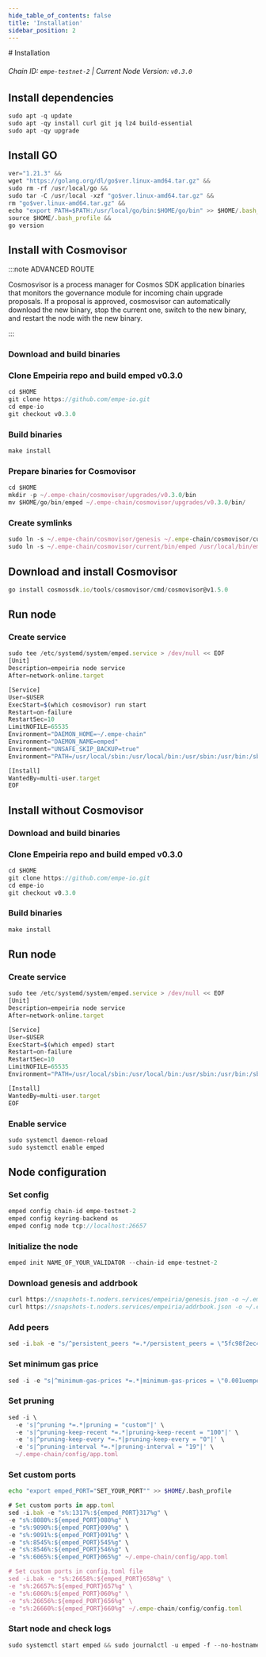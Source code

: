 ```yaml
---
hide_table_of_contents: false
title: 'Installation'
sidebar_position: 2
---
```


<div class="h1-with-icon icon-empeiria">
  # Installation
</div>

###### Chain ID: `empe-testnet-2` | Current Node Version: `v0.3.0`

## Install dependencies

```js
sudo apt -q update
sudo apt -qy install curl git jq lz4 build-essential
sudo apt -qy upgrade
```

## Install GO

```js
ver="1.21.3" &&
wget "https://golang.org/dl/go$ver.linux-amd64.tar.gz" &&
sudo rm -rf /usr/local/go &&
sudo tar -C /usr/local -xzf "go$ver.linux-amd64.tar.gz" &&
rm "go$ver.linux-amd64.tar.gz" &&
echo "export PATH=$PATH:/usr/local/go/bin:$HOME/go/bin" >> $HOME/.bash_profile &&
source $HOME/.bash_profile &&
go version
```

## Install with Cosmovisor

:::note ADVANCED ROUTE

Cosmosvisor is a process manager for Cosmos SDK application binaries that monitors the governance module for incoming chain upgrade proposals. If a proposal is approved, cosmosvisor can automatically download the new binary, stop the current one, switch to the new binary, and restart the node with the new binary.

:::

### Download and build binaries

### Clone Empeiria repo and build emped v0.3.0

```js
cd $HOME
git clone https://github.com/empe-io.git
cd empe-io
git checkout v0.3.0
```

### Build binaries

```js
make install
```

### Prepare binaries for Cosmovisor

```js
cd $HOME
mkdir -p ~/.empe-chain/cosmovisor/upgrades/v0.3.0/bin
mv $HOME/go/bin/emped ~/.empe-chain/cosmovisor/upgrades/v0.3.0/bin/
```

### Create symlinks

```js
sudo ln -s ~/.empe-chain/cosmovisor/genesis ~/.empe-chain/cosmovisor/current -f
sudo ln -s ~/.empe-chain/cosmovisor/current/bin/emped /usr/local/bin/emped -f
```

## Download and install Cosmovisor

```js
go install cosmossdk.io/tools/cosmovisor/cmd/cosmovisor@v1.5.0
```

## Run node

### Create service

```js
sudo tee /etc/systemd/system/emped.service > /dev/null << EOF
[Unit]
Description=empeiria node service
After=network-online.target

[Service]
User=$USER
ExecStart=$(which cosmovisor) run start
Restart=on-failure
RestartSec=10
LimitNOFILE=65535
Environment="DAEMON_HOME=~/.empe-chain"
Environment="DAEMON_NAME=emped"
Environment="UNSAFE_SKIP_BACKUP=true"
Environment="PATH=/usr/local/sbin:/usr/local/bin:/usr/sbin:/usr/bin:/sbin:/bin:/usr/games:/usr/local/games:/snap/bin:~/.empe-chain/cosmovisor/current/bin"

[Install]
WantedBy=multi-user.target
EOF
```

## Install without Cosmovisor

### Download and build binaries

### Clone Empeiria repo and build emped v0.3.0

```js
cd $HOME
git clone https://github.com/empe-io.git
cd empe-io
git checkout v0.3.0
```

### Build binaries

```js
make install
```

## Run node

### Create service

```js
sudo tee /etc/systemd/system/emped.service > /dev/null << EOF
[Unit]
Description=empeiria node service
After=network-online.target

[Service]
User=$USER
ExecStart=$(which emped) start
Restart=on-failure
RestartSec=10
LimitNOFILE=65535
Environment="PATH=/usr/local/sbin:/usr/local/bin:/usr/sbin:/usr/bin:/sbin:/bin:/usr/games:/usr/local/games:/snap/bin"

[Install]
WantedBy=multi-user.target
EOF
```

### Enable service

```js
sudo systemctl daemon-reload
sudo systemctl enable emped
```

## Node configuration

### Set config

```js
emped config chain-id empe-testnet-2
emped config keyring-backend os
emped config node tcp://localhost:26657
```

### Initialize the node

```js
emped init NAME_OF_YOUR_VALIDATOR --chain-id empe-testnet-2
```

### Download genesis and addrbook

```js
curl https://snapshots-t.noders.services/empeiria/genesis.json -o ~/.empe-chain/config/genesis.json
curl https://snapshots-t.noders.services/empeiria/addrbook.json -o ~/.empe-chain/config/addrbook.json
```

### Add peers

```js
sed -i.bak -e "s/^persistent_peers *=.*/persistent_peers = \"5fc98f2ec4b2a6001aa5655c9852d259e83a8e74@empeiria-t-rpc.noders.services:11256\"/" ~/.empe-chain/config/config.toml
```

### Set minimum gas price

```js
sed -i -e "s|^minimum-gas-prices *=.*|minimum-gas-prices = \"0.001uempe\"|" ~/.empe-chain/config/app.toml
```

### Set pruning

```js
sed -i \
  -e 's|^pruning *=.*|pruning = "custom"|' \
  -e 's|^pruning-keep-recent *=.*|pruning-keep-recent = "100"|' \
  -e 's|^pruning-keep-every *=.*|pruning-keep-every = "0"|' \
  -e 's|^pruning-interval *=.*|pruning-interval = "19"|' \
  ~/.empe-chain/config/app.toml
```

### Set custom ports

```bash
echo "export emped_PORT="SET_YOUR_PORT"" >> $HOME/.bash_profile
```

```js
# Set custom ports in app.toml
sed -i.bak -e "s%:1317%:${emped_PORT}317%g" \
-e "s%:8080%:${emped_PORT}080%g" \
-e "s%:9090%:${emped_PORT}090%g" \
-e "s%:9091%:${emped_PORT}091%g" \
-e "s%:8545%:${emped_PORT}545%g" \
-e "s%:8546%:${emped_PORT}546%g" \
-e "s%:6065%:${emped_PORT}065%g" ~/.empe-chain/config/app.toml

# Set custom ports in config.toml file
sed -i.bak -e "s%:26658%:${emped_PORT}658%g" \
-e "s%:26657%:${emped_PORT}657%g" \
-e "s%:6060%:${emped_PORT}060%g" \
-e "s%:26656%:${emped_PORT}656%g" \
-e "s%:26660%:${emped_PORT}660%g" ~/.empe-chain/config/config.toml
```

### Start node and check logs

```js
sudo systemctl start emped && sudo journalctl -u emped -f --no-hostname -o cat
```
